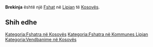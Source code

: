 {{Fshat në Kosovës
 | Emri                = Brekinja
| srp_N_name = Brekinja
| srp_N_FULL_NAME_RO = Brekinja
| srp_N_FULL_NAME_ND_RO = Brekinja
| srp_N_SORT_NAME_RG = BREKINJA
| srp_N_FULL_NAME_RG = Brekinja
| srp_N_FULL_NAME_ND_RG = Brekinja

 | Emri (Rasa dhanore) = 
 | Figura              = 
 | Shteti              = Kosovo
 | Komuna              = Lipjan
 | Kodi postar         = 
 | Sipërfaqja          = 

 | Popullsia           = 

 | Regj. i popullsisë  = 
 | Dend. e popullsisë  = 
 | Faqja zyrtare       = 
 <!--- Koordinatat ----> 
 | Gjerësia            = 43.047222
 | Gjatësia            = 20.731667
 | Lartësia            = 
}}
'''Brekinja''' është një [[Fshat]] në [[Lipjan]] të [[Kosovës]].

<!-- == Gjeografia == -->
<!-- == Historia == -->
<!-- == Demografia == -->
== Shih edhe ==
{{Komuna Lipjan}}
{{Kosovo-Administrata-Cung}}

[[Kategoria:Fshatra në Kosovës]]
[[Kategoria:Fshatra në Kommunes Lipjan]]
[[Kategoria:Vendbanime në Kosovës]]